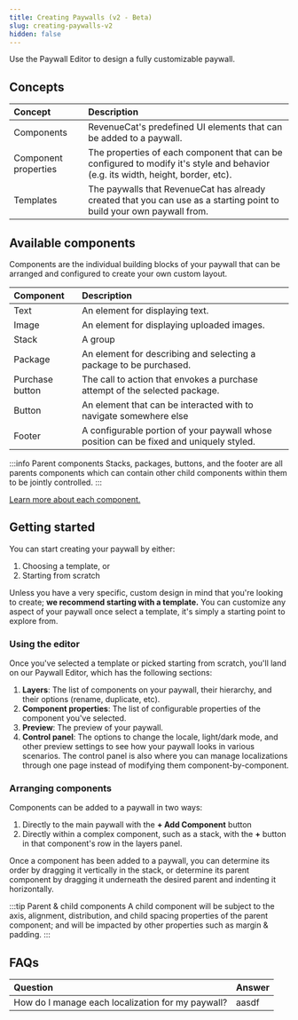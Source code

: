 ```yaml
---
title: Creating Paywalls (v2 - Beta)
slug: creating-paywalls-v2
hidden: false
---
```


Use the Paywall Editor to design a fully customizable paywall.

## Concepts

| Concept              | Description                                                                                                                      |
| :------------------- | :------------------------------------------------------------------------------------------------------------------------------- |
| Components           | RevenueCat's predefined UI elements that can be added to a paywall.                                                              |
| Component properties | The properties of each component that can be configured to modify it's style and behavior (e.g. its width, height, border, etc). |
| Templates            | The paywalls that RevenueCat has already created that you can use as a starting point to build your own paywall from.            |

## Available components

Components are the individual building blocks of your paywall that can be arranged and configured to create your own custom layout.

| Component       | Description                                                                             |
| :-------------- | :-------------------------------------------------------------------------------------- |
| Text            | An element for displaying text.                                                         |
| Image           | An element for displaying uploaded images.                                              |
| Stack           | A group                                                                                 |
| Package         | An element for describing and selecting a package to be purchased.                      |
| Purchase button | The call to action that envokes a purchase attempt of the selected package.             |
| Button          | An element that can be interacted with to navigate somewhere else                       |
| Footer          | A configurable portion of your paywall whose position can be fixed and uniquely styled. |

:::info Parent components
Stacks, packages, buttons, and the footer are all parents components which can contain other child components within them to be jointly controlled.
:::

[Learn more about each component.](/tools/paywalls/creating-paywalls-v2/components)

## Getting started

You can start creating your paywall by either:

1. Choosing a template, or
2. Starting from scratch

Unless you have a very specific, custom design in mind that you're looking to create; **we recommend starting with a template.** You can customize any aspect of your paywall once select a template, it's simply a starting point to explore from.

### Using the editor

Once you've selected a template or picked starting from scratch, you'll land on our Paywall Editor, which has the following sections:

1. **Layers**: The list of components on your paywall, their hierarchy, and their options (rename, duplicate, etc).
2. **Component properties**: The list of configurable properties of the component you've selected.
3. **Preview**: The preview of your paywall.
4. **Control panel**: The options to change the locale, light/dark mode, and other preview settings to see how your paywall looks in various scenarios. The control panel is also where you can manage localizations through one page instead of modifying them component-by-component.

### Arranging components

Components can be added to a paywall in two ways:

1. Directly to the main paywall with the **+ Add Component** button
2. Directly within a complex component, such as a stack, with the **+** button in that component's row in the layers panel.

Once a component has been added to a paywall, you can determine its order by dragging it vertically in the stack, or determine its parent component by dragging it underneath the desired parent and indenting it horizontally.

:::tip Parent & child components
A child component will be subject to the axis, alignment, distribution, and child spacing properties of the parent component; and will be impacted by other properties such as margin & padding.
:::

## FAQs

| Question                                          | Answer |
| :------------------------------------------------ | :----- |
| How do I manage each localization for my paywall? | aasdf  |
